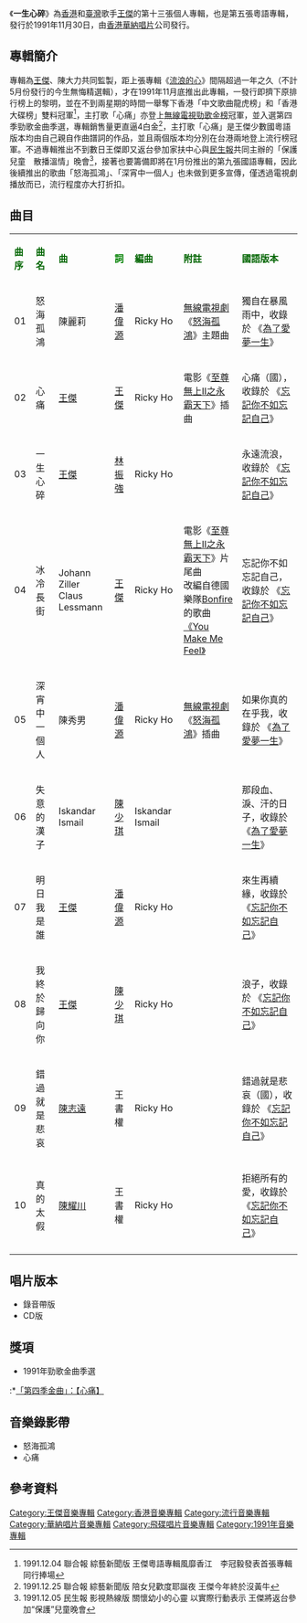 {{Infobox album<!-- See Wikipedia:WikiProject_Albums -->
| name       = 一生心碎
| type       = [[專輯|專輯]]
| artist     = [[王傑_(歌手)|王傑]]
| cover      = Dave_wangCD_13.jpg
<!-- 未知參數 | background = orange -->
| released   = 1991年11月30日
| recorded   = 1991年6月－8月
| genre      = [[粵語流行音樂|粵語流行音樂]]
| label      = [[華納唱片|華納唱片]]
| prev_title = [[忘記你不如忘記自己|忘記你不如忘記自己]]
| prev_year  = 1991 <!-- 7月11日 -->
| next_title = [[All_By_Himself|All By Himself]]
| next_year  = 1992 <!-- 1月3日 -->
}}
《'''一生心碎'''》為[[香港|香港]]和[[中華民國|臺灣]]歌手[[王傑_(歌手)|王傑]]的第十三張個人專輯，也是第五張粵語專輯，發行於1991年11月30日，由[[香港|香港]][[華納唱片|華納唱片]]公司發行。

==專輯簡介==
專輯為[[王傑_(歌手)|王傑]]、陳大力共同監製，距上張專輯《[[流浪的心|流浪的心]]》間隔超過一年之久（不計5月份發行的今生無悔精選輯），才在1991年11月底推出此專輯，一發行即擠下原排行榜上的黎明，並在不到兩星期的時間一舉奪下香港「中文歌曲龍虎榜」和「香港大碟榜」雙料冠軍<ref>1991.12.04 聯合報 綜藝新聞版 王傑粵語專輯風靡香江　李冠毅發表首張專輯 同行捧場</ref>，主打歌「心痛」亦登上[[無線電視|無線電視]][[勁歌金榜|勁歌金榜]]冠軍，並入選第四季勁歌金曲季選，專輯銷售量更直逼4白金<ref>1991.12.25 聯合報 綜藝新聞版 陪女兒歡度耶誕夜 王傑今年終於沒黃牛</ref>，主打歌「心痛」是王傑少數國粵語版本均由自己親自作曲譜詞的作品，並且兩個版本均分別在台港兩地登上流行榜冠軍。不過專輯推出不到數日王傑即又返台參加家扶中心與[[民生報|民生報]]共同主辦的「保護兒童　散播溫情」晚會<ref>1991.12.05 民生報 影視熱線版 關懷幼小的心靈 以實際行動表示 王傑將返台參加“保護”兒童晚會</ref>，接著也要籌備即將在1月份推出的第九張國語專輯，因此後續推出的歌曲「怒海孤鴻」、「深宵中一個人」也未做到更多宣傳，僅透過電視劇播放而已，流行程度亦大打折扣。

==曲目==
{| class="wikitable"
|-
| <font color=darkgreen>'''曲序'''</font> || <font color=darkgreen>'''曲名'''</font> || <font color=darkgreen>'''曲'''</font> || <font color=green>'''詞'''</font> || <font color=darkgreen>'''編曲'''</font> || <font color=darkgreen>'''附註'''</font> || <font color=darkgreen>'''國語版本'''</font>
|-
| 01 || 怒海孤鴻 || 陳麗莉   || [[潘偉源|潘偉源]] || Ricky Ho || [[無線電視劇|無線電視劇]]《[[怒海孤鴻|怒海孤鴻]]》主題曲||獨自在暴風雨中，收錄於 《[[為了愛夢一生|為了愛夢一生]]》
|-
| 02 || 心痛 || [[王傑_(歌手)|王傑]] || [[王傑_(歌手)|王傑]] || Ricky Ho ||電影《[[至尊無上II之永霸天下|至尊無上II之永霸天下]]》插曲||心痛（國），收錄於 《[[忘記你不如忘記自己|忘記你不如忘記自己]]》
|-
| 03 || 一生心碎 || [[王傑_(歌手)|王傑]] || [[林振強|林振強]] || Ricky Ho || ||永遠流浪，收錄於 《[[忘記你不如忘記自己|忘記你不如忘記自己]]》
|-
| 04 || 冰冷長街 ||Johann Ziller<br/>Claus Lessmann || [[王傑_(歌手)|王傑]] || Ricky Ho || 電影《[[至尊無上II之永霸天下|至尊無上II之永霸天下]]》片尾曲<br/>改編自德國樂隊[[w:en:Bonfire_(band)|Bonfire]]的歌曲[[w:en:Don't_Touch_the_Light|《You Make Me Feel》]]||忘記你不如忘記自己，收錄於 《[[忘記你不如忘記自己|忘記你不如忘記自己]]》
|-
| 05 || 深宵中一個人 || 陳秀男 || [[潘偉源|潘偉源]] || Ricky Ho || [[無線電視劇|無線電視劇]]《[[怒海孤鴻|怒海孤鴻]]》插曲||如果你真的在乎我，收錄於 《[[為了愛夢一生|為了愛夢一生]]》
|-
| 06 || 失意的漢子 || Iskandar Ismail || [[陳少琪|陳少琪]] ||Iskandar Ismail  || ||那段血、淚、汗的日子，收錄於 《[[為了愛夢一生|為了愛夢一生]]》
|-
| 07 || 明日我是誰 || [[王傑_(歌手)|王傑]]|| [[潘偉源|潘偉源]] || Ricky Ho || ||來生再續緣，收錄於 《[[忘記你不如忘記自己|忘記你不如忘記自己]]》
|-
| 08 || 我終於歸向你 || [[王傑_(歌手)|王傑]] || [[陳少琪|陳少琪]] || Ricky Ho || ||浪子，收錄於 《[[忘記你不如忘記自己|忘記你不如忘記自己]]》
|-
| 09 || 錯過就是悲哀 || [[陳志遠|陳志遠]] || 王書權 || Ricky Ho || ||錯過就是悲哀（國），收錄於 《[[忘記你不如忘記自己|忘記你不如忘記自己]]》
|-
| 10 || 真的太假 || [[陳耀川|陳耀川]] || 王書權  ||Ricky Ho || ||拒絕所有的愛，收錄於 《[[忘記你不如忘記自己|忘記你不如忘記自己]]》
|-
|}

== 唱片版本 ==
* 錄音帶版
* CD版
==獎項==
*1991年勁歌金曲季選
:*[https://web.archive.org/web/20140912163639/http://v.youku.com/v_show/id_XNzM3MjYwNzA0.html?f=22504328 「第四季金曲」：【心痛】]

== 音樂錄影帶 ==
* 怒海孤鴻
* 心痛
==參考資料==
{{reflist}}

{{王傑 (歌手)}}

[[Category:王傑音樂專輯|Category:王傑音樂專輯]]
[[Category:香港音樂專輯|Category:香港音樂專輯]]
[[Category:流行音樂專輯|Category:流行音樂專輯]]
[[Category:華納唱片音樂專輯|Category:華納唱片音樂專輯]]
[[Category:飛碟唱片音樂專輯|Category:飛碟唱片音樂專輯]]
[[Category:1991年音樂專輯|Category:1991年音樂專輯]]